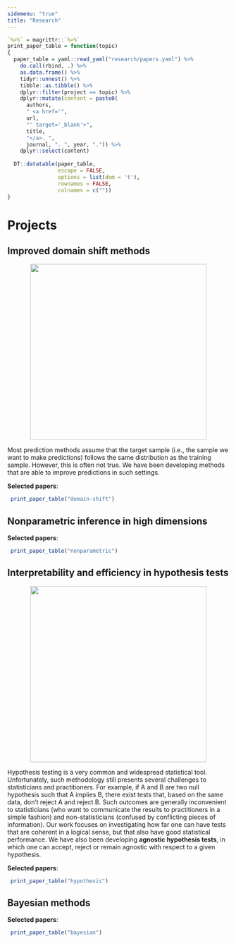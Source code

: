```yaml
---
sidemenu: "true"
title: "Research"
---
```


```r
`%>%` = magrittr::`%>%`
print_paper_table = function(topic)
{
  paper_table = yaml::read_yaml("research/papers.yaml") %>% 
    do.call(rbind, .) %>% 
    as.data.frame() %>% 
    tidyr::unnest() %>%
    tibble::as.tibble() %>%
    dplyr::filter(project == topic) %>%
    dplyr::mutate(content = paste0(
      authors, 
      " <a href='",
      url,
      "' target='_blank'>",
      title,
      "</a>. ",
      journal, ". ", year, ".")) %>%
    dplyr::select(content)
  
  DT::datatable(paper_table,
                escape = FALSE,
                options = list(dom = 't'),
                rownames = FALSE,
                colnames = c(""))
}
```

# Projects

## Improved domain shift methods

<center>
![](./figures/shift-real.png){width=400px}
</center>

Most prediction methods assume that the target sample (i.e., the sample we want to make predictions) follows the same distribution as the training sample. However, this is often not true. We have been developing methods that are able to improve predictions in such settings.

**Selected papers**:

```r
 print_paper_table("domain-shift")
```

## Nonparametric inference in high dimensions

**Selected papers**:

```r
 print_paper_table("nonparametric")
```

## Interpretability and efficiency in hypothesis tests

<center>
![](./figures/agnostic.png){width=400px}
</center>

Hypothesis testing is a very common and widespread statistical tool. Unfortunately, such methodology still presents several challenges to statisticians and practitioners. For example, if A and B are two null hypothesis such that A implies B, there exist tests that, based on the same data, don’t reject A and reject B. Such outcomes are generally inconvenient to statisticians (who want to communicate the results to practitioners in a simple fashion) and non-statisticians (confused by conflicting pieces of information). Our work focuses on investigating how far one can have tests that are coherent in a logical sense, but that also have good statistical performance. We have also been developing **agnostic hypothesis tests**, in which one can accept, reject or remain agnostic with respect to a given hypothesis.

**Selected papers**:

```r
 print_paper_table("hypothesis")
```

## Bayesian methods

**Selected papers**:

```r
 print_paper_table("bayesian")
```
